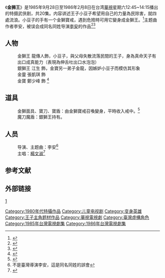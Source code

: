{{expand|time=2015-03-26T14:26:28+00:00}}


{{影集資訊
| 名稱     = 金獅王
| 英文名稱 = 
| 原名     =
| 圖片     = 
| 圖說     = 
| 類型     = 古裝[[單元劇|單元劇]]
| 原創者   =  
| 集数     = 20集
| 每集長   = 
| 語言     =[[國語|國語]]  
| 編劇     = 
| 導演     = 
| 演出     =[[龍傳人|龍傳人]]、[[張凱琪|張凱琪]]  
| 主題曲   =《金獅王》[[楊文淑|楊文淑]]主唱  
| 片尾曲   = 
| 拍攝地   =  
| 執行製作 = 
| 製作人   = 
| 製作公司 = 
| 國家     = {{ROC}} 
| 視訊制式 = [[NTSC制式|NTSC制式]]
| 首播國家 = {{TWN}}
| 頻道     = [[中華電視公司|華視]]
| 開始     = 1985年9月28日
| 結束     = 1986年2月8日
| 晚於     = 
| 早於     = 
| 相關節目 =
| 官方網站 = 
| imdb_id   = 
| tv_com_id = 
}}


《'''金狮王'''》是1985年9月28日至1986年2月8日在台湾[[華視|華視]]星期六12:45~14:15播出的特摄武侠剧，共20集。内容讲述王子小豆子希望用自己的力量為民除害，就四處流浪。小豆子的手有一个金獅寶戒，遇到危險時可用它變身成金獅王。<ref>{{Cite news|url=http://ja sonblog.tw/2012/06/golden-lion-king.html|title=台灣首部特攝武俠劇《金獅王》80年代紅極一時|language=zh-cn|publisher=哲生博客 Jason Blog|author=|date=2012年6月28日|accessdate=2015-03-26|deadurl=yes|archiveurl=https://web.archive.org/web/20130826022837/http://ja/|archivedate=2013年8月26日}}</ref>主题曲作者李安，被误会成同名同姓导演[[李安|李安]]的作品<ref>{{Cite news|url=http://mojim.net/tw_search_u2_l-zdlYLYs94.html|title=「淘氣阿丹」、「莎拉公主」與「金獅王」的主題曲是大導演李安寫的|language=zh-cn|publisher=|author=|date=|accessdate=2015-11-17|archive-date=2015-11-17|archive-url=https://web.archive.org/web/20151117103019/http://mojim.net/tw_search_u2_l-zdlYLYs94.html|dead-url=no}}</ref><ref>{{cite news|url=http://ent.ltn.com.tw/news/breakingnews/770475|publisher=自由時報|title=李安創作卡通歌？ 烏龍一場！|date=2013-02-27|accessdate=2015-12-06|archive-date=2015-12-08|archive-url=https://web.archive.org/web/20151208122724/http://ent.ltn.com.tw/news/breakingnews/770475|dead-url=no}}</ref>

==人物==
:金獅王 龍傳人飾，小豆子，與父母失散流落民間的王子，身為真命天子有出口成真能力（表現為伸舌吐出口水泡泡）
:銀獅王 江生 飾，金寶另一弟子金龍，因嫉妒小豆子而模仿其形象
:金靈 張凱琪 飾
:金寶 鄭少峰 飾 <ref>{{Cite news|url=http://zaborger.myweb.hinet.net/|title=台灣特攝魂|language=zh-cn|publisher=台灣特攝魂|author=|date=|accessdate=2015-03-26|archive-url=https://web.archive.org/web/20150129055852/http://zaborger.myweb.hinet.net/|archive-date=2015-01-29|dead-url=yes}}</ref>

== 道具 ==
:金獅面具、寶刀、寶盾：由金獅寶戒召喚變身，平時收入戒中。<ref>{{cite news |language = 中 |author = 華視懷舊頻道 |url = https://www.youtube.com/watch?v=OnMiuQ0eGAE |title = 【金獅王】精彩片段－小豆子成為金獅王篇 }}</ref>
:魔刀魔盾：銀獅王持有。

==人员==
:导演、主题曲：李安<ref>不是臺灣導演李安，這是同名同姓的誤會{{cite news|url=http://ent.ltn.com.tw/news/breakingnews/770475|publisher=自由時報|title=李安創作卡通歌？ 烏龍一場！|date=2013-02-27|accessdate=2015-12-06|archive-date=2015-12-08|archive-url=https://web.archive.org/web/20151208122724/http://ent.ltn.com.tw/news/breakingnews/770475|dead-url=no}}</ref>
:主唱：[[楊文淑|楊文淑]]<ref>{{Cite news|url=http://mypaper.pchome.com.tw/fir164_mypaper/post/1283132145|title=金獅王(放映年代西元1985年=民國74年)|language=zh-cn|publisher=|author=|date=|accessdate=2015-11-17|archive-date=2015-11-17|archive-url=https://web.archive.org/web/20151117175655/http://mypaper.pchome.com.tw/fir164_mypaper/post/1283132145|dead-url=no}}</ref>

== 参考文献 ==
{{Reflist}}

==外部链接==
[https://web.archive.org/web/20150402114311/http://www.sharpdaily.tw/news/article/20130125/34794122/]

[[Category:1980年代特攝作品|Category:1980年代特攝作品]]
[[Category:儿童电视剧|Category:儿童电视剧]]
[[Category:变身英雄|Category:变身英雄]]
[[Category:王子主角题材作品|Category:王子主角题材作品]]
[[Category:華視電視劇|Category:華視電視劇]]
[[Category:臺灣虛構角色|Category:臺灣虛構角色]]
[[Category:1985年台灣電視劇集|Category:1985年台灣電視劇集]]
[[Category:1986年台灣電視劇集|Category:1986年台灣電視劇集]]